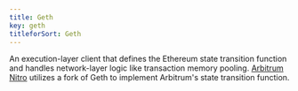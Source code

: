 ```yaml
---
title: Geth
key: geth
titleforSort: Geth
---
```


An execution-layer client that defines the Ethereum state transition function and handles network-layer logic like transaction memory pooling.
[Arbitrum Nitro](/intro/glossary#arbitrum-nitro) utilizes a fork of Geth to implement Arbitrum's state transition function.
